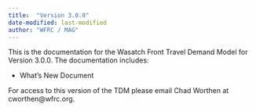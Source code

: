 ```yaml
---
title:  "Version 3.0.0"
date-modified: last-modified
author: "WFRC / MAG"
---
```


This is the documentation for the Wasatch Front Travel Demand Model for Version 3.0.0. The documentation includes:

 - What's New Document

For access to this version of the TDM please email Chad Worthen at cworthen@wfrc.org.
